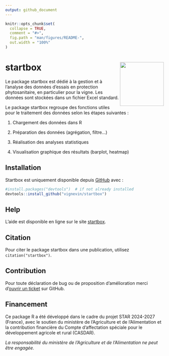 ```yaml
---
output: github_document
---
```


<!-- README.md is generated from README.Rmd. Please edit that file -->

```r
knitr::opts_chunk$set(
  collapse = TRUE,
  comment = "#>",
  fig.path = "man/figures/README-",
  out.width = "100%"
)
```

# startbox <img src="man/figures/logo.png" align="right" height="139"/>

<!-- badges: start -->

<!-- badges: end -->

Le package startbox est dédié à la gestion et à l’analyse des données d’essais en protection phytosanitaire, en particulier pour la vigne. Les données sont stockées dans un fichier Excel standard.

Le package startbox regroupe des fonctions utiles pour le traitement des données selon les étapes suivantes :

1.  Chargement des données dans R

2.  Préparation des données (agrégation, filtre...)

3.  Réalisation des analyses statistiques

4.  Visualisation graphique des résultats (barplot, heatmap)

## Installation

Startbox est uniquement disponible depuis [GitHub](https://github.com/) avec :

```r
#install.packages("devtools")  # if not already installed
devtools::install_github("vignevin/startbox")
```

## Help

L'aide est disponible en ligne sur le site [startbox](https://vignevin.github.io/startbox/index.html).

## Citation

Pour citer le package startbox dans une publication, utilisez `citation("startbox")`.

## Contribution

Pour toute déclaration de bug ou de proposition d’amélioration merci d’[ouvrir un ticket](https://github.com/vignevin/startbox/issues) sur GitHub.

## Financement

Ce package R a été développé dans le cadre du projet STAR 2024-2027 (France), avec le soutien du ministère de l'Agriculture et de l'Alimentation et la contribution financière du Compte d'affectation spéciale pour le développement agricole et rural (CASDAR).

*La responsabilité du ministère de l'Agriculture et de l'Alimentation ne peut être engagée.*
